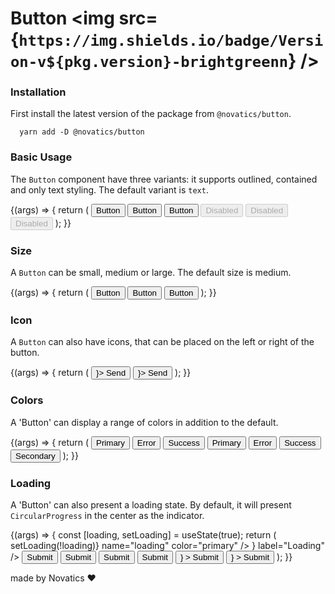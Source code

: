 
<Meta title="Components/Button" component={Button} />

# Button <img src={`https://img.shields.io/badge/Version-v${pkg.version}-brightgreenn`} />

### Installation

First install the latest version of the package from `@novatics/button`.

```shell
  yarn add -D @novatics/button
```

### Basic Usage

The `Button` component have three variants: it supports outlined, contained and only text styling. The default variant is `text`.

<Canvas>
  <Story name="Basic Usage">
    {(args) => {
      return (
        <Stack spacing={3}>
          <Stack spacing={2} direction="row">
            <Button variant="contained">Button</Button>
            <Button variant="outlined">Button</Button>
            <Button variant="text">Button</Button>
          </Stack>
          <Stack spacing={2} direction="row">
            <Button disabled variant="contained">
              Disabled
            </Button>
            <Button disabled variant="outlined">
              Disabled
            </Button>
            <Button disabled variant="text">
              Disabled
            </Button>
          </Stack>
        </Stack>
      );
    }}
  </Story>
</Canvas>

### Size

A `Button` can be small, medium or large. The default size is medium.

<Canvas>
  <Story name="Size">
    {(args) => {
      return (
        <Stack spacing={2} direction="row">
          <Button variant="contained" size="small">
            Button
          </Button>
          <Button variant="contained">Button</Button>
          <Button variant="contained" size="large">
            Button
          </Button>
        </Stack>
      );
    }}
  </Story>
</Canvas>

### Icon

A `Button` can also have icons, that can be placed on the left or right of the button.

<Canvas>
  <Story name="Icon">
    {(args) => {
      return (
        <Stack spacing={2} direction="row">
          <Button variant="contained" startIcon={<SendIcon />}>
            Send
          </Button>
          <Button variant="contained" endIcon={<SendIcon />}>
            Send
          </Button>
        </Stack>
      );
    }}
  </Story>
</Canvas>

### Colors

A 'Button' can display a range of colors in addition to the default.

<Canvas>
  <Story name="Colors">
    {(args) => {
      return (
        <Stack spacing={3}>
          <Stack spacing={2} direction="row">
            <Button variant="outlined">Primary</Button>
            <Button variant="outlined" color="error">
              Error
            </Button>
            <Button variant="outlined" color="success">
              Success
            </Button>
          </Stack>
          <Stack spacing={2} direction="row">
            <Button variant="text">Primary</Button>
            <Button variant="text" color="error">
              Error
            </Button>
            <Button variant="text" color="success">
              Success
            </Button>
            <Button variant="text" color="secondary">
              Secondary
            </Button>
          </Stack>
        </Stack>
      );
    }}
  </Story>
</Canvas>

### Loading

A 'Button' can also present a loading state. By default, it will present `CircularProgress` in the center as the indicator.

<Canvas>
  <Story name="Loading">
    {(args) => {
      const [loading, setLoading] = useState(true);
      return (
        <Stack spacing={3}>
          <FormControlLabel
            sx={{
              display: 'block',
            }}
            control={
              <Switch
                checked={loading}
                onChange={() => setLoading(!loading)}
                name="loading"
                color="primary"
              />
            }
            label="Loading"
          />
          <Stack spacing={2} direction="row">
            <Button variant="contained" loading={loading}>
              Submit
            </Button>
            <Button variant="outlined" loading={loading}>
              Submit
            </Button>
            <Button variant="text" loading={loading}>
              Submit
            </Button>
          </Stack>
          <Stack spacing={2} direction="row">
            <Button
              variant="contained"
              loading={loading}
              loadingPosition="center"
              loadingIndicator="Loading..."
            >
              Submit
            </Button>
            <Button
              variant="contained"
              loading={loading}
              loadingPosition="start"
              startIcon={<SendIcon />}
            >
              Submit
            </Button>
            <Button
              variant="contained"
              loading={loading}
              loadingPosition="end"
              endIcon={<SendIcon />}
            >
              Submit
            </Button>
          </Stack>
        </Stack>
      );
    }}
  </Story>
</Canvas>

made by Novatics ❤
